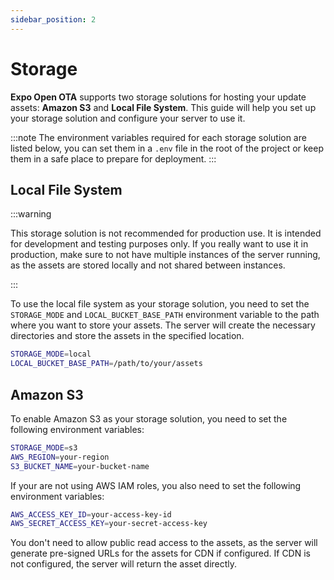 ```yaml
---
sidebar_position: 2
---
```


# Storage

**Expo Open OTA** supports two storage solutions for hosting your update assets: **Amazon S3** and **Local File System**. This guide will help you set up your storage solution and configure your server to use it.

:::note
The environment variables required for each storage solution are listed below, you can set them in a `.env` file in the root of the project or keep them in a safe place to prepare for deployment.
:::

## Local File System

:::warning

This storage solution is not recommended for production use. It is intended for development and testing purposes only.
If you really want to use it in production, make sure to not have multiple instances of the server running, as the assets are stored locally and not shared between instances.

:::

To use the local file system as your storage solution, you need to set the `STORAGE_MODE` and `LOCAL_BUCKET_BASE_PATH` environment variable to the path where you want to store your assets. The server will create the necessary directories and store the assets in the specified location.

```bash
STORAGE_MODE=local
LOCAL_BUCKET_BASE_PATH=/path/to/your/assets
```

## Amazon S3

To enable Amazon S3 as your storage solution, you need to set the following environment variables:
```bash
STORAGE_MODE=s3
AWS_REGION=your-region
S3_BUCKET_NAME=your-bucket-name
```
If your are not using AWS IAM roles, you also need to set the following environment variables:
```bash
AWS_ACCESS_KEY_ID=your-access-key-id
AWS_SECRET_ACCESS_KEY=your-secret-access-key
```


You don't need to allow public read access to the assets, as the server will generate pre-signed URLs for the assets for CDN if configured.
If CDN is not configured, the server will return the asset directly.



